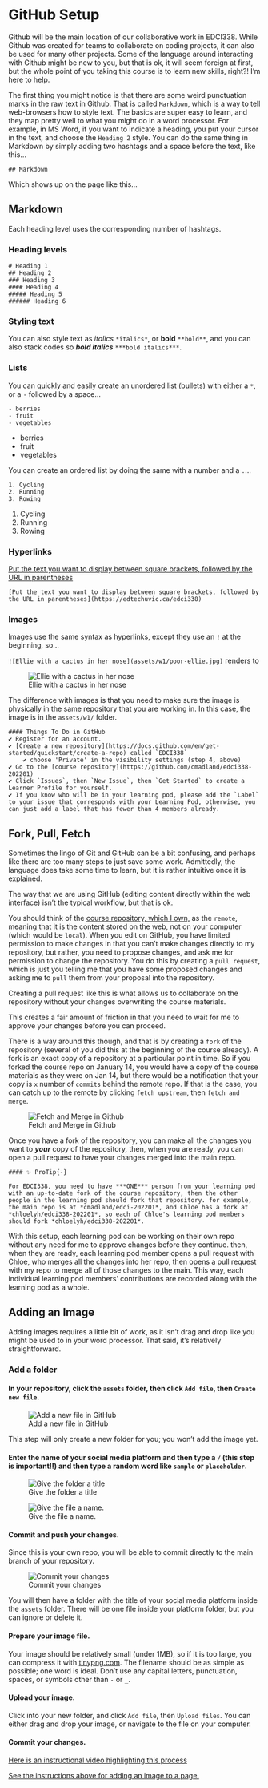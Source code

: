 # GitHub Setup {-}

Github will be the main location of our collaborative work in EDCI338. While Github was created for teams to collaborate on coding projects, it can also be used for many other projects. Some of the language around interacting with Github might be new to you, but that is ok, it will seem foreign at first, but the whole point of you taking this course is to learn new skills, right?! I'm here to help.

The first thing you might notice is that there are some weird punctuation marks in the raw text in Github. That is called `Markdown`, which is a way to tell web-browsers how to style text. The basics are super easy to learn, and they map pretty well to what you might do in a word processor. For example, in MS Word, if you want to indicate a heading, you put your cursor in the text, and choose the `Heading 2` style. You can do the same thing in Markdown by simply adding two hashtags and a space before the text, like this...

`## Markdown`

Which shows up on the page like this...

## Markdown {-}

Each heading level uses the corresponding number of hashtags.

### Heading levels {-}

```
# Heading 1
## Heading 2
### Heading 3
#### Heading 4
##### Heading 5
###### Heading 6
```

### Styling text {-}

You can also style text as *italics* `*italics*`, or **bold** `**bold**`, and you can also stack codes so ***bold italics*** `***bold italics***`.

### Lists {-}

You can quickly and easily create an unordered list (bullets) with either a `*`, or a `-` followed by a space...

```
- berries
- fruit
- vegetables
```

- berries
- fruit
- vegetables

You can create an ordered list by doing the same with a number and a `.`...

```
1. Cycling
2. Running
3. Rowing
```

1. Cycling
2. Running
3. Rowing

### Hyperlinks {-}

[Put the text you want to display between square brackets, followed by the URL in parentheses](https://edtechuvic.ca/edci338)

 `[Put the text you want to display between square brackets, followed by the URL in parentheses](https://edtechuvic.ca/edci338)` 

### Images {-}

Images use the same syntax as hyperlinks, except they use an `!` at the beginning, so...

`![Ellie with a cactus in her nose](assets/w1/poor-ellie.jpg)` renders to

![Ellie with a cactus in her nose](assets/w1/poor-ellie.jpg)

The difference with images is that you need to make sure the image is physically in the same repository that you are working in. In this case, the image is in the `assets/w1/` folder.


```block
#### Things To Do in GitHub
✔️ Register for an account.  
✔️ [Create a new repository](https://docs.github.com/en/get-started/quickstart/create-a-repo) called `EDCI338`  
    ✔️ choose 'Private' in the visibility settings (step 4, above)  
✔️ Go to the [course repository](https://github.com/cmadland/edci338-202201)  
✔️ Click `Issues`, then `New Issue`, then `Get Started` to create a Learner Profile for yourself.  
✔️ If you know who will be in your learning pod, please add the `Label` to your issue that corresponds with your Learning Pod, otherwise, you can just add a label that has fewer than 4 members already.
```

## Fork, Pull, Fetch {-}

Sometimes the lingo of Git and GitHub can be a bit confusing, and perhaps like there are too many steps to just save some work. Admittedly, the language does take some time to learn, but it is rather intuitive once it is explained.

The way that we are using GitHub (editing content directly within the web interface) isn't the typical workflow, but that is ok.

You should think of the [course repository, which I own,](https://github.com/cmadland/edci338-202201) as the `remote`, meaning that it is the content stored on the web, not on your computer (which would be `local`). When you edit on GitHub, you have limited permission to make changes in that you can't make changes directly to my repository, but rather, you need to propose changes, and ask me for permission to change the repository. You do this by creating a `pull request`, which is just you telling me that you have some proposed changes and asking me to `pull` them from your proposal into the repository.

Creating a pull request like this is what allows us to collaborate on the repository without your changes overwriting the course materials.

This creates a fair amount of friction in that you need to wait for me to approve your changes before you can proceed.

There is a way around this though, and that is by creating a `fork` of the repository (several of you did this at the beginning of the course already). A fork is an exact copy of a repository at a particular point in time. So if you forked the course repo on January 14, you would have a copy of the course materials as they were on Jan 14, but there would be a notification that your copy is `x` number of `commits` behind the remote repo. If that is the case, you can catch up to the remote by clicking `fetch upstream`, then `fetch and merge`.

![Fetch and Merge in Github](assets/github/fetchmerge.png)

Once you have a fork of the repository, you can make all the changes you want to ***your*** copy of the repository, then, when you are ready, you can open a pull request to have your changes merged into the main repo.

```block
#### ✨ ProTip{-}

For EDCI338, you need to have ***ONE*** person from your learning pod with an up-to-date fork of the course repository, then the other people in the learning pod should fork that repository. for example, the main repo is at *cmadland/edci-202201*, and Chloe has a fork at *chloelyh/edci338-202201*, so each of Chloe's learning pod members should fork *chloelyh/edci338-202201*.

```

With this setup, each learning pod can be working on their own repo without any need for me to approve changes before they continue. then, when they are ready, each learning pod member opens a pull request with Chloe, who merges all the changes into her repo, then opens a pull request with my repo to merge all of those changes to the main. This way, each individual learning pod members' contributions are recorded along with the learning pod as a whole.

## Adding an Image {-}

Adding images requires a little bit of work, as it isn't drag and drop like you might be used to in your word processor. That said, it's relatively straightforward.

### Add a folder {-}

#### In your repository, click the `assets` folder, then click `Add file`, then `Create new file`. {-}

![Add a new file in GitHub](assets/github/add-file.png)

This step will only create a new folder for you; you won't add the image yet.

#### Enter the name of your social media platform and then type a `/` (this step is important!!) and then type a random word like `sample` or `placeholder`.{-}

![Give the folder a title](assets/github/title.png)

![Give the file a name.](assets/github/subtitle.png)

#### Commit and push your changes. {-}

Since this is your own repo, you will be able to commit directly to the main branch of your repository.

![Commit your changes](assets/github/commit.png)

You will then have a folder with the title of your social media platform inside the `assets` folder. There will be one file inside your platform folder, but you can ignore or delete it.

#### Prepare your image file. {-}

Your image should be relatively small (under 1MB), so if it is too large, you can compress it with [tinypng.com](https://tinypng.com). The filename should be as simple as possible; one word is ideal. Don't use any capital letters, punctuation, spaces, or symbols other than `-` or `_`. 

#### Upload your image. {-}

Click into your new folder, and click `Add file`, then `Upload files`. You can either drag and drop your image, or navigate to the file on your computer.

#### Commit your changes. {-}

[Here is an instructional video highlighting this process](https://echo360.ca/media/78a94f67-7fa5-4930-924e-ae45330633cd/public?autoplay=false&automute=false)

[See the instructions above for adding an image to a page.](https://cmadland.github.io/edci338-202201/github-setup.html#images)
